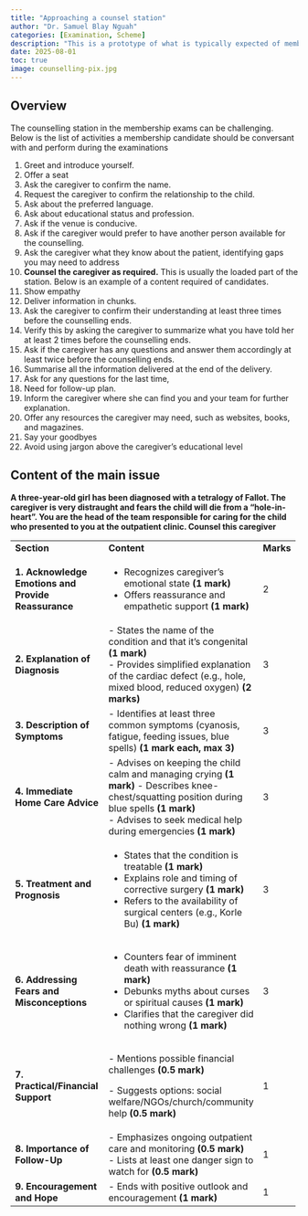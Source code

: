 ```yaml
---
title: "Approaching a counsel station"
author: "Dr. Samuel Blay Nguah"
categories: [Examination, Scheme]
description: "This is a prototype of what is typically expected of membership examination when comes to the counselling station for WACP and GCPS." 
date: 2025-08-01
toc: true
image: counselling-pix.jpg
---
```


## Overview

The counselling station in the membership exams can be challenging. Below is the list of activities
a membership candidate should be conversant with and perform during the examinations

1.  Greet and introduce yourself.
2.  Offer a seat
3.  Ask the caregiver to confirm the name.
4.  Request the caregiver to confirm the relationship to the child.
5.  Ask about the preferred language.
6.  Ask about educational status and profession.
7.  Ask if the venue is conducive.
8.  Ask if the caregiver would prefer to have another person available for the counselling.
9.  Ask the caregiver what they know about the patient, identifying gaps you may need to address
10. **Counsel the caregiver as required.** This is usually the loaded part of the station. Below is
    an example of a content required of candidates.
11. Show empathy
12. Deliver information in chunks.
13. Ask the caregiver to confirm their understanding at least three times before the counselling
    ends.
14. Verify this by asking the caregiver to summarize what you have told her at least 2 times before
    the counselling ends.
15. Ask if the caregiver has any questions and answer them accordingly at least twice before the
    counselling ends.
16. Summarise all the information delivered at the end of the delivery.
17. Ask for any questions for the last time,
18. Need for follow-up plan.
19. Inform the caregiver where she can find you and your team for further explanation.
20. Offer any resources the caregiver may need, such as websites, books, and magazines.
21. Say your goodbyes
22. Avoid using jargon above the caregiver's educational level

## Content of the main issue

**A three-year-old girl has been diagnosed with a tetralogy of Fallot. The caregiver is very
distraught and fears the child will die from a "hole-in-heart". You are the head of the team
responsible for caring for the child who presented to you at the outpatient clinic. Counsel this
caregiver**

+------------------------------------------+------------------------------------------+------------+
| **Section**                              | **Content**                              | **Marks**  |
+------------------------------------------+------------------------------------------+------------+
| **1. Acknowledge Emotions and Provide    | -   Recognizes caregiver’s emotional     | 2          |
| Reassurance**                            |     state **(1 mark)**\                  |            |
|                                          | -   Offers reassurance and empathetic    |            |
|                                          |     support **(1 mark)**                 |            |
+------------------------------------------+------------------------------------------+------------+
| **2. Explanation of Diagnosis**          | \- States the name of the condition and  | 3          |
|                                          | that it's congenital **(1 mark)**\       |            |
|                                          | - Provides simplified explanation of the |            |
|                                          | cardiac defect (e.g., hole, mixed blood, |            |
|                                          | reduced oxygen) **(2 marks)**            |            |
+------------------------------------------+------------------------------------------+------------+
| **3. Description of Symptoms**           | \- Identifies at least three common      | 3          |
|                                          | symptoms (cyanosis, fatigue, feeding     |            |
|                                          | issues, blue spells) **(1 mark each, max |            |
|                                          | 3)**                                     |            |
+------------------------------------------+------------------------------------------+------------+
| **4. Immediate Home Care Advice**        | \- Advises on keeping the child calm and | 3          |
|                                          | managing crying **(1 mark)** - Describes |            |
|                                          | knee-chest/squatting position during     |            |
|                                          | blue spells **(1 mark)**\                |            |
|                                          | - Advises to seek medical help during    |            |
|                                          | emergencies **(1 mark)**                 |            |
+------------------------------------------+------------------------------------------+------------+
| **5. Treatment and Prognosis**           | -   States that the condition is         | 3          |
|                                          |     treatable **(1 mark)**\              |            |
|                                          | -   Explains role and timing of          |            |
|                                          |     corrective surgery **(1 mark)**\     |            |
|                                          | -   Refers to the availability of        |            |
|                                          |     surgical centers (e.g., Korle Bu)    |            |
|                                          |     **(1 mark)**                         |            |
+------------------------------------------+------------------------------------------+------------+
| **6. Addressing Fears and                | -   Counters fear of imminent death with | 3          |
| Misconceptions**                         |     reassurance **(1 mark)**\            |            |
|                                          | -   Debunks myths about curses or        |            |
|                                          |     spiritual causes **(1 mark)**\       |            |
|                                          | -   Clarifies that the caregiver did     |            |
|                                          |     nothing wrong **(1 mark)**           |            |
+------------------------------------------+------------------------------------------+------------+
| **7. Practical/Financial Support**       | \- Mentions possible financial           | 1          |
|                                          | challenges **(0.5 mark)**                |            |
|                                          |                                          |            |
|                                          | \- Suggests options: social              |            |
|                                          | welfare/NGOs/church/community help       |            |
|                                          | **(0.5 mark)**                           |            |
+------------------------------------------+------------------------------------------+------------+
| **8. Importance of Follow-Up**           | \- Emphasizes ongoing outpatient care    | 1          |
|                                          | and monitoring **(0.5 mark)**\           |            |
|                                          | - Lists at least one danger sign to      |            |
|                                          | watch for **(0.5 mark)**                 |            |
+------------------------------------------+------------------------------------------+------------+
| **9. Encouragement and Hope**            | \- Ends with positive outlook and        | 1          |
|                                          | encouragement **(1 mark)**               |            |
+------------------------------------------+------------------------------------------+------------+
